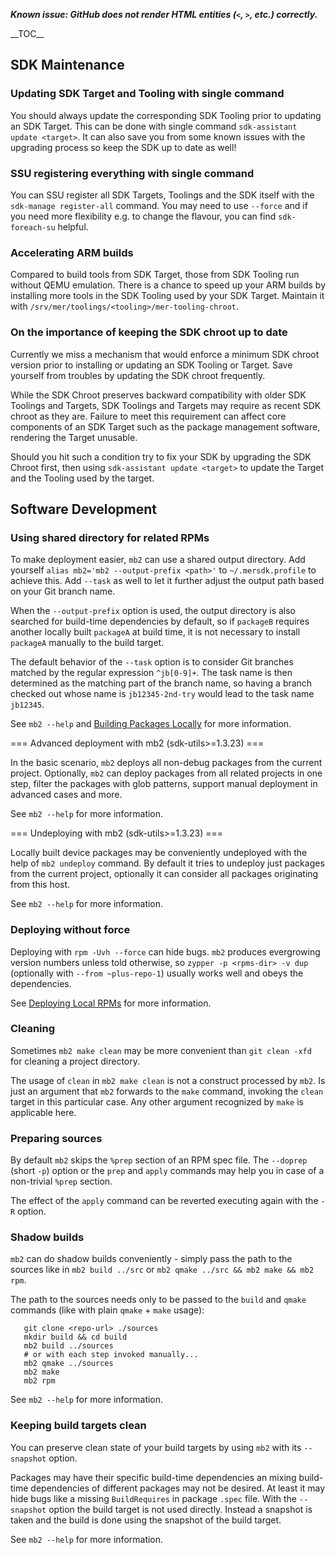 <!--
ATTENTION: This page serves as an input for the `sdk-motd` tool from the Platform SDK.
Certain conventions must be followed while editing this page.
Try `sdk-motd --help` within the Platform SDK for more information.
-->

'''''Known issue: GitHub does not render HTML entities (<code>&lt;</code>, <code>&gt;</code>, etc.) correctly.'''''


__TOC__

== SDK Maintenance ==


=== Updating SDK Target and Tooling with single command ===

You should always update the corresponding SDK Tooling prior to updating an SDK Target. This can be done with single command <code>sdk-assistant update &lt;target&gt;</code>. It can also save you from some known issues with the upgrading process so keep the SDK up to date as well!


=== SSU registering everything with single command ===

You can SSU register all SDK Targets, Toolings and the SDK itself with the <code>sdk-manage register-all</code> command. You may need to use <code>--force</code> and if you need more flexibility e.g. to change the flavour, you can find <code>sdk-foreach-su</code> helpful.


=== Accelerating ARM builds ===

Compared to build tools from SDK Target, those from SDK Tooling run without QEMU emulation. There is a chance to speed up your ARM builds by installing more tools in the SDK Tooling used by your SDK Target. Maintain it with <code>/srv/mer/toolings/&lt;tooling&gt;/mer-tooling-chroot</code>.


=== On the importance of keeping the SDK chroot up to date ===

Currently we miss a mechanism that would enforce a minimum SDK chroot version prior to installing or updating an SDK Tooling or Target. Save yourself from troubles by updating the SDK chroot frequently.


While the SDK Chroot preserves backward compatibility with older SDK Toolings and Targets, SDK Toolings and Targets may require as recent SDK chroot as they are. Failure to meet this requirement can affect core components of an SDK Target such as the package management software, rendering the Target unusable.


Should you hit such a condition try to fix your SDK by upgrading the SDK Chroot first, then using <code>sdk-assistant update &lt;target&gt;</code> to update the Target and the Tooling used by the target.


== Software Development ==


=== Using shared directory for related RPMs ===

To make deployment easier, <code>mb2</code> can use a shared output directory.  Add yourself <code>alias mb2='mb2 --output-prefix &lt;path&gt;'</code> to <code>~/.mersdk.profile</code> to achieve this. Add <code>--task</code> as well to let it further adjust the output path based on your Git branch name.


When the <code>--output-prefix</code> option is used, the output directory is also searched for build-time dependencies by default, so if <code>packageB</code> requires another locally built <code>packageA</code> at build time, it is not necessary to install <code>packageA</code> manually to the build target.


The default behavior of the <code>--task</code> option is to consider Git branches matched by the regular expression <code>^jb[0-9]+</code>. The task name is then determined as the matching part of the branch name, so having a branch checked out whose name is <code>jb12345-2nd-try</code> would lead to the task name <code>jb12345</code>.


See <code>mb2 --help</code> and [https://sailfishos.org/wiki/Building_packages#Building_Packages_Locally Building Packages Locally] for more information.


=== Advanced deployment with mb2 (sdk-utils>=1.3.23) ===

In the basic scenario, <code>mb2</code> deploys all non-debug packages from the current project. Optionally, <code>mb2</code> can deploy packages from all related projects in one step, filter the packages with glob patterns, support manual deployment in advanced cases and more.


See <code>mb2 --help</code> for more information.


=== Undeploying with mb2 (sdk-utils>=1.3.23) ===

Locally built device packages may be conveniently undeployed with the help of <code>mb2 undeploy</code> command. By default it tries to undeploy just packages from the current project, optionally it can consider all packages originating from this host.


See <code>mb2 --help</code> for more information.


=== Deploying without force ===

Deploying with <code>rpm -Uvh --force</code> can hide bugs. <code>mb2</code> produces evergrowing version numbers unless told otherwise, so <code>zypper -p &lt;rpms-dir&gt; -v dup</code> (optionally with <code>--from ~plus-repo-1</code>) usually works well and obeys the dependencies.


See [https://sailfishos.org/wiki/Deploying_packages#Deploying_Local_RPMs Deploying Local RPMs] for more information.


=== Cleaning ===

Sometimes <code>mb2 make clean</code> may be more convenient than <code>git clean -xfd</code> for cleaning a project directory.


The usage of <code>clean</code> in <code>mb2 make clean</code> is not a construct processed by <code>mb2</code>. Is just an argument that <code>mb2</code> forwards to the <code>make</code> command, invoking the <code>clean</code> target in this particular case. Any other argument recognized by <code>make</code> is applicable here.


=== Preparing sources ===

By default <code>mb2</code> skips the <code>%prep</code> section of an RPM spec file. The <code>--doprep</code> (short <code>-p</code>) option or the <code>prep</code> and <code>apply</code> commands may help you in case of a non-trivial <code>%prep</code> section.


The effect of the <code>apply</code> command can be reverted executing again with the <code>-R</code> option.


=== Shadow builds ===

<code>mb2</code> can do shadow builds conveniently - simply pass the path to the sources like in <code>mb2 build ../src</code> or <code>mb2 qmake ../src && mb2 make && mb2 rpm</code>.


The path to the sources needs only to be passed to the <code>build</code> and <code>qmake</code> commands (like with plain <code>qmake</code> + <code>make</code> usage):


    git clone &lt;repo-url&gt; ./sources
    mkdir build && cd build
    mb2 build ../sources
    # or with each step invoked manually...
    mb2 qmake ../sources
    mb2 make
    mb2 rpm


See <code>mb2 --help</code> for more information.


=== Keeping build targets clean ===

You can preserve clean state of your build targets by using <code>mb2</code> with its <code>--snapshot</code> option.


Packages may have their specific build-time dependencies an mixing build-time dependencies of different packages may not be desired. At least it may hide bugs like a missing <code>BuildRequires</code> in package <code>.spec</code> file. With the <code>--snapshot</code> option the build target is not used directly. Instead a snapshot is taken and the build is done using the snapshot of the build target.


See <code>mb2 --help</code> for more information.
